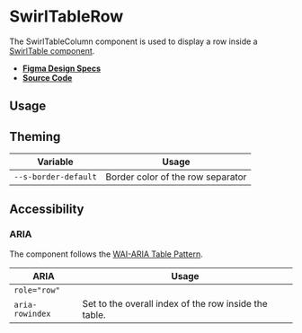 
<Meta title="Components/SwirlTableRow" />

# SwirlTableRow

The SwirlTableColumn component is used to display a row inside a
[SwirlTable component](?path=/docs/components-swirltable--swirl-table).

- **[Figma Design Specs](https://www.figma.com/file/iRHiAFsHxnzux8gQ9EjlZe/Swirl-Components?node-id=2368%3A11396)**
- **[Source Code](https://github.com/flip-corp/swirl/tree/main/packages/swirl-components/src/components/swirl-table-row)**

## Usage

<Canvas of={Stories.SwirlTableRow} sourceState="shown"></Canvas>

<Controls of={Stories.SwirlTableRow} />

## Theming

| Variable             | Usage                             |
| -------------------- | --------------------------------- |
| `--s-border-default` | Border color of the row separator |

## Accessibility

### ARIA

The component follows the
[WAI-ARIA Table Pattern](https://www.w3.org/WAI/ARIA/apg/patterns/table/).

| ARIA            | Usage                                                 |
| --------------- | ----------------------------------------------------- |
| `role="row"`    |                                                       |
| `aria-rowindex` | Set to the overall index of the row inside the table. |
